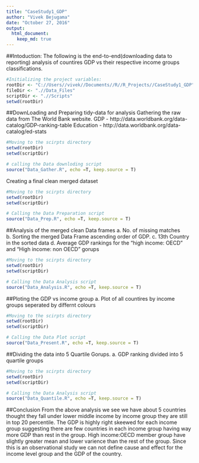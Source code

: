 ```yaml
---
title: "CaseStudy1_GDP"
author: "Vivek Bejugama"
date: "October 27, 2016"
output: 
  html_document:
    keep_md: true
---
```


##Intoduction:
The following is the end-to-end(downloading data to reporting) analysis of countires GDP vs their respective income groups classifications. 

```r
#Initializing the project variables:
rootDir <- "C://Users//vivek//Documents//R//R_Projects//CaseStudy1_GDP"
fileDir <- ".//Data_Files"
scriptDir <- ".//Scripts"
setwd(rootDir)
```

##DownLoading and Preparing tidy-data for analysis
Gathering the raw data from The World Bank website.
GDP - http://data.worldbank.org/data-catalog/GDP-ranking-table
Education - http://data.worldbank.org/data-catalog/ed-stats
```r
#Moving to the scirpts directory
setwd(rootDir)
setwd(scriptDir)

# calling the Data downloding script
source("Data_Gather.R", echo =T, keep.source = T)   
```

Creating a final clean merged dataset 
```r
#Moving to the scirpts directory
setwd(rootDir)
setwd(scriptDir) 

# Calling the Data Preparation script
source("Data_Prep.R", echo =T, keep.source = T)
```

##Analysis of the merged clean Data frames
a. No. of missing matches  
b. Sorting the merged Data Frame ascending order of GDP.
c. 13th Country in the sorted data
d. Average GDP rankings for the "high income: OECD" and "High income: non OECD" gorups
```r
#Moving to the scirpts directory
setwd(rootDir)
setwd(scriptDir) 

# Calling the Data Analysis script
source("Data_Analysis.R", echo =T, keep.source = T)
```

##Ploting the GDP vs income group
a. Plot of all countires by income groups seperated by differnt colours
```r
#Moving to the scirpts directory
setwd(rootDir)
setwd(scriptDir) 

# Calling the Data Plot script
source("Data_Present.R", echo =T, keep.source = T)
```

##Dividing the data into 5 Quartile Gorups.
a. GDP ranking divided into 5 quartile groups
```r
#Moving to the scirpts directory
setwd(rootDir)
setwd(scriptDir) 

# Calling the Data Analysis script
source("Data_Quantile.R", echo =T, keep.source = T)
```

##Conclusion
From the above analysis we see we have about 5 countries thought they fall under lower middle income by income group they are still in top 20 percentile. 
The GDP is highly right skeewed for each income group suggesting there are few countries in each income group having way more GDP than rest in the group. 
High income:OECD member group have slightly greater mean and lower varience than the rest of the group.
Since this is an observational study we can not define cause and effect for the income level group and the GDP of the country.




